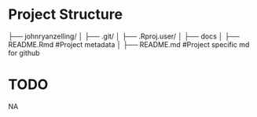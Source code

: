
# Project Structure

├── johnryanzelling/
│   ├── .git/
│   ├── .Rproj.user/
│   ├── docs
│       ├── README.Rmd #Project metadata
│   ├── README.md #Project specific md for github



# TODO
NA

